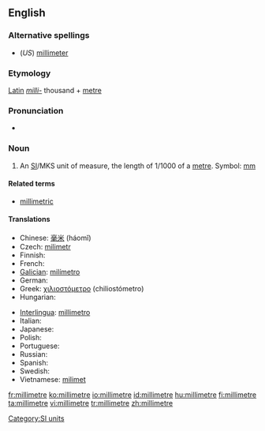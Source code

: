 ==English==

===Alternative spellings===
* (''US'') [[millimeter]]

===Etymology===
[[Latin]] ''[[milli-]]'' thousand + [[metre]]

===Pronunciation===
* {{audio|en-us-millimetre.ogg|Audio (US)}}

===Noun===
{{en-noun}}

# {{UK}} An [[SI#Abbreviation|SI]]/MKS unit of measure, the length of 1/1000 of a [[metre]]. Symbol: [[mm]]

====Related terms====
* [[millimetric]]

====Translations====
{{trans-top|unit of measure}}
* Chinese: [[毫米]] (háomǐ)
* Czech: [[milimetr]] {{m}}
* Finnish: {{t-|fi|millimetri}}
* French: {{t+|fr|millimètre|m}}
* [[Galician]]: [[milímetro]] {{m}}
* German: {{t-|de|Millimeter|m}}
* Greek: [[χιλιοστόμετρο]] (chiliostómetro)
* Hungarian: {{t+|hu|milliméter}}
{{trans-mid}}
* [[Interlingua]]: [[millimetro]]
* Italian: {{t+|it|millimetro|m}}
* Japanese: {{t-|ja|ミリメートル|tr=mirimētoru|sc=Jpan}}
* Polish: {{t|pl|milimetr|m}}
* Portuguese: {{t+|pt|milímetro|m}}
* Russian: {{t-|ru|миллиметр|m|tr=millimétr|sc=Cyrl}}
* Spanish: {{t+|es|milímetro|m}}
* Swedish: {{t+|sv|millimeter|c}}
* Vietnamese: [[milimet]]
{{trans-bottom}}

[[Category:SI units]]

[[fr:millimetre]]
[[ko:millimetre]]
[[io:millimetre]]
[[id:millimetre]]
[[hu:millimetre]]
[[fi:millimetre]]
[[ta:millimetre]]
[[vi:millimetre]]
[[tr:millimetre]]
[[zh:millimetre]]